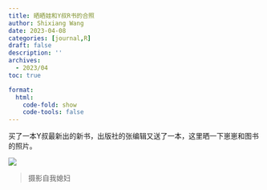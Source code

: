 ```yaml
---
title: 晒晒娃和Y叔R书的合照
author: Shixiang Wang
date: 2023-04-08
categories: [journal,R]
draft: false
description: ''
archives:
  - 2023/04
toc: true

format:
  html:
    code-fold: show
    code-tools: false
---
```


买了一本Y叔最新出的新书，出版社的张编辑又送了一本，这里晒一下崽崽和图书的照片。

![](IMG_6364.JPG)

> 摄影自我媳妇


